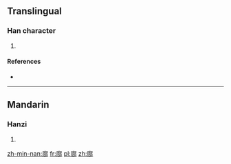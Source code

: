 ==Translingual==

===Han character===
{{Han char|rn=53|rad=广|as=11|sn=14|four=|canj=戈卜口中 (IYRL)}}

# {{defn|Han|sort=广11}}

====References====
* {{Han ref|kx=0350.141|hdz=20900.011|uh=5ECD|ud=24269}}

----

==Mandarin==

===Hanzi===
{{cmn-hanzi|pin=[[jǐn]] ([[jin3]]), [[pǒu]] ([[pou3]])|wg=chin<sup>3</sup>, p'ou<sup>3</sup>}}

# {{defn|lang=cmn|sort=广11}}

[[zh-min-nan:廍]]
[[fr:廍]]
[[pl:廍]]
[[zh:廍]]